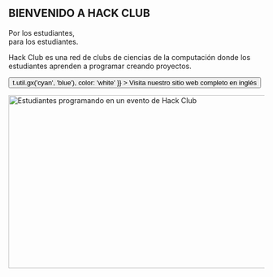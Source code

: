 
<Container variant="copy">

<Heading as="h1">
  <h2>
    BIENVENIDO A HACK CLUB
  </h2>
  Por los estudiantes, <br />
  para los estudiantes.
</Heading>

Hack Club es una red de clubs de ciencias de la computación donde los estudiantes aprenden a programar creando proyectos.

<p>
  <Button
    as="a"
    href="https://hackclub.com/?ref=es"
    variant="ctaLg"
    sx={{
      backgroundImage: t => t.util.gx('cyan', 'blue'),
      color: 'white'
    }}
  >
    Visita nuestro sitio web completo en inglés
  </Button>
</p>

<img
  alt="Estudiantes programando en un evento de Hack Club"
  src="https://cloud-mbj8axfqr-hack-club-bot.vercel.app/0hackpenn_1.jpg"
  width="512"
  height="341"
/>

</Container>
